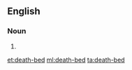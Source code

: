 ==English==

===Noun===
{{en-noun}}

# {{alternative spelling of|deathbed}}

[[et:death-bed]]
[[ml:death-bed]]
[[ta:death-bed]]
